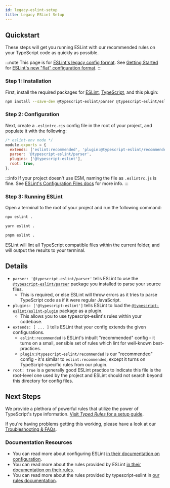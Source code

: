 ```yaml
---
id: legacy-eslint-setup
title: Legacy ESLint Setup
---
```



## Quickstart

These steps will get you running ESLint with our recommended rules on your TypeScript code as quickly as possible.

:::note
This page is for [ESLint's legacy config format](https://eslint.org/docs/latest/use/configure/configuration-files).
See [Getting Started](../getting-started/Quickstart.mdx) for [ESLint's new "flat" configuration format](https://eslint.org/docs/latest/use/configure/configuration-files-new).
:::

### Step 1: Installation

First, install the required packages for [ESLint](https://eslint.org), [TypeScript](https://typescriptlang.org), and this plugin:

```bash npm2yarn
npm install --save-dev @typescript-eslint/parser @typescript-eslint/eslint-plugin eslint typescript
```

### Step 2: Configuration

Next, create a `.eslintrc.cjs` config file in the root of your project, and populate it with the following:

```js title=".eslintrc.cjs"
/* eslint-env node */
module.exports = {
  extends: ['eslint:recommended', 'plugin:@typescript-eslint/recommended'],
  parser: '@typescript-eslint/parser',
  plugins: ['@typescript-eslint'],
  root: true,
};
```

:::info
If your project doesn't use ESM, naming the file as `.eslintrc.js` is fine. See [ESLint's Configuration Files docs](https://eslint.org/docs/user-guide/configuring/configuration-files) for more info.
:::

### Step 3: Running ESLint

Open a terminal to the root of your project and run the following command:

<Tabs groupId="npm2yarn">
<TabItem value="npm">

```bash
npx eslint .
```

</TabItem>
<TabItem value="Yarn">

```bash
yarn eslint .
```

</TabItem>
<TabItem value="pnpm">

```bash
pnpm eslint .
```

</TabItem>
</Tabs>

ESLint will lint all TypeScript compatible files within the current folder, and will output the results to your terminal.

## Details

- `parser: '@typescript-eslint/parser'` tells ESLint to use the [`@typescript-eslint/parser`](../packages/Parser.mdx) package you installed to parse your source files.
  - This is required, or else ESLint will throw errors as it tries to parse TypeScript code as if it were regular JavaScript.
- `plugins: ['@typescript-eslint']` tells ESLint to load the [`@typescript-eslint/eslint-plugin`](../packages/ESLint_Plugin.mdx) package as a plugin.
  - This allows you to use typescript-eslint's rules within your codebase.
- `extends: [ ... ]` tells ESLint that your config extends the given configurations.
  - `eslint:recommended` is ESLint's inbuilt "recommended" config - it turns on a small, sensible set of rules which lint for well-known best-practices.
  - `plugin:@typescript-eslint/recommended` is our "recommended" config - it's similar to `eslint:recommended`, except it turns on TypeScript-specific rules from our plugin.
- `root: true` is a generally good ESLint practice to indicate this file is the root-level one used by the project and ESLint should not search beyond this directory for config files.

## Next Steps

We provide a plethora of powerful rules that utilize the power of TypeScript's type information. [Visit _Typed Rules_ for a setup guide](./Typed_Linting.mdx).

If you're having problems getting this working, please have a look at our [Troubleshooting & FAQs](../troubleshooting/FAQ.mdx).

### Documentation Resources

- You can read more about configuring ESLint [in their documentation on configuration](https://eslint.org/docs/user-guide/configuring).
- You can read more about the rules provided by ESLint [in their documentation on their rules](https://eslint.org/docs/rules/).
- You can read more about the rules provided by typescript-eslint in [our rules documentation](/rules).
